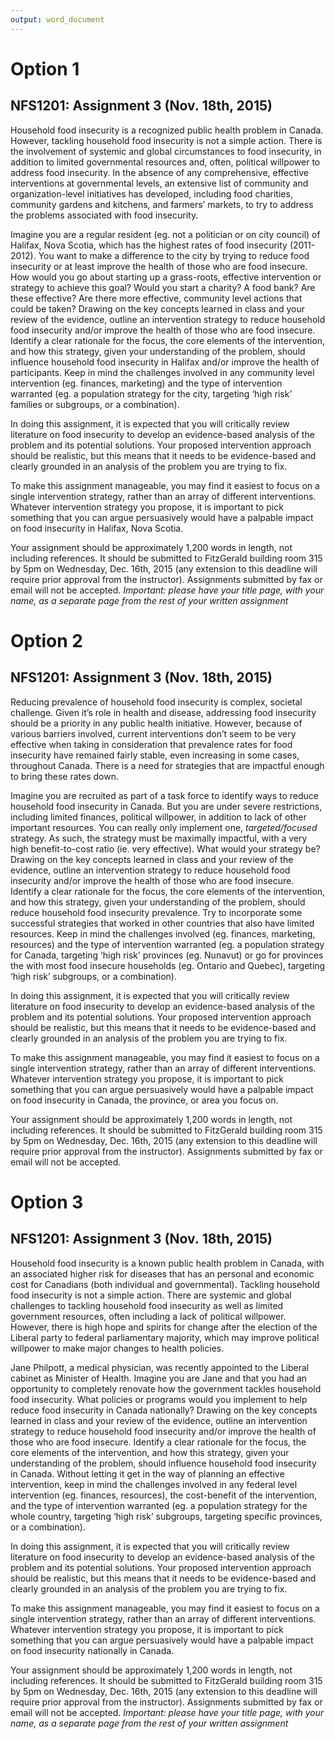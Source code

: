 ```yaml
---
output: word_document
---
```


<!--
# Template

Statement of the problem.

Develop and describe the assignment topic.

In doing this assignment, it is expected that you will critically review
literature on food insecurity to develop an evidence-based analysis of the
problem and its potential solutions.

Your proposed intervention approach should be realistic, but this means that it
needs to be evidence-based and clearly grounded in an analysis of the problem
you are trying to fix.

To make this assignment manageable, you may find it easiest to focus on a single
intervention strategy, rather than an array of different interventions. Whatever
intervention strategy you propose, it is important to pick something that you
can argue persuasively would have a palpable impact on food insecurity in
{{LOCATION}}.

Your assignment should be approximately 1,200 words in length, not including 
references.  It should be submitted to FitzGerald building room 315 by 5pm on
{{DATE}}.  (Any extension to this deadline will require prior
approval from the instructor.) Assignments submitted by fax or email will not be
accepted.

## Example from 2013

Household food insecurity is now recognized as a serious public health problem
in Canada, but to date, there has been no targeted public policy action to
address this problem.  The absence of comprehensive, effective interventions at
the federal and provincial levels has given rise to extensive charitable food
provisioning, but also to several smaller scale, community initiatives (e.g.,
community gardens, community kitchens, ‘good food’ boxes, farmers’ markets, etc)
that are intended, among other goals,  to increase access to nutritious food
among low-income groups.  While it is difficult to fully gauge the impact of
community efforts on problems of household food insecurity, the persistently
high prevalence rates charted nationally in recent years suggest that other
responses are needed.

Suppose that the province of Ontario wanted to develop a strategy to reduce food
insecurity.  Considering what is currently known about household food
insecurity, what would you propose as an effective intervention strategy to
reduce the prevalence of household food insecurity in this province?   Drawing
on key concepts from this course, outline an intervention strategy for the
reduction of food insecurity in Ontario.  Provide a clear rationale for the
focus (or foci) of your strategy, identify the core elements of the
intervention, and explain how, given your understanding of the problem, the
strategy you propose should function to lower the prevalence and/or severity of
household food insecurity in Ontario.  In discussing the rationale for your
strategy, consider what kind of intervention strategy is warranted – i.e., a
population strategy, a targeted intervention for ‘high risk’ individuals or
families, an intervention designed to impact a vulnerable subgroup of the
population, or perhaps some combination of strategies.

## Example from 2014

The prevalence of food insecurity varies across Canada, but nowhere is it as
high as in Nunavut.  In 2012, the national prevalence of household food
insecurity was 12.6%, but 45.2% of households in Nunavut were food insecurei. 
Moreover, 62.2% of children in Nunavut lived in food-insecure householdsii.  
The prevalence of severe food insecurity was also much, much higher in Nunavut
that elsewhere in Canada. What should be done about this problem?

Considering what is currently known about household food insecurity in Canada’s
North, what would you propose as an effective intervention strategy to reduce
the prevalence and/or severity of food insecurity in Nunavut?   Drawing on key
concepts from this course, outline an intervention strategy for the reduction of
food insecurity in Nunavut.  Provide a clear rationale for the focus (or foci)
of your strategy, identify the core elements of the intervention, and explain
how, given your understanding of the problem, the strategy you propose should
function to lower the prevalence and/or severity of household food insecurity in
Nunavut.  In discussing the rationale for your strategy, consider what kind of
intervention strategy is warranted – i.e., a population strategy delivered at
the territorial or national level, a targeted intervention for ‘high risk’
individuals or families in the territory, an intervention designed to impact a
vulnerable subgroup of the Nunavut population, or perhaps some combination of
strategies.
-->

# Option 1

## NFS1201: Assignment 3 (Nov. 18th, 2015)

Household food insecurity is a recognized public health problem in Canada. 
However, tackling household food insecurity is not a simple action. There is the 
involvement of systemic and global circumstances to food insecurity, in addition
to limited governmental resources and, often, political willpower to address 
food insecurity. In the absence of any comprehensive, effective interventions at
governmental levels, an extensive list of community and organization-level
initiatives has developed, including food charities, community gardens and
kitchens, and farmers' markets, to try to address the problems associated with
food insecurity.

Imagine you are a regular resident (eg. not a politician or on city council) of 
Halifax, Nova Scotia, which has the highest rates of food insecurity 
(2011-2012). You want to make a difference to the city by trying to reduce food 
insecurity or at least improve the health of those who are food insecure. How 
would you go about starting up a grass-roots, effective intervention or strategy
to achieve this goal? Would you start a charity? A food bank? Are these 
effective? Are there more effective, community level actions that could be 
taken? Drawing on the key concepts learned in class and your review of the 
evidence, outline an intervention strategy to reduce household food insecurity 
and/or improve the health of those who are food insecure. Identify a clear 
rationale for the focus, the core elements of the intervention, and how this 
strategy, given your understanding of the problem, should influence household
food insecurity in Halifax and/or improve the health of participants. Keep in
mind the challenges involved in any community level intervention (eg. finances, 
marketing) and the type of intervention warranted (eg. a population strategy for
the city, targeting 'high risk' families or subgroups, or a combination).

In doing this assignment, it is expected that you will critically review 
literature on food insecurity to develop an evidence-based analysis of the 
problem and its potential solutions. Your proposed intervention approach should
be realistic, but this means that it needs to be evidence-based and clearly
grounded in an analysis of the problem you are trying to fix.

To make this assignment manageable, you may find it easiest to focus on a single
intervention strategy, rather than an array of different interventions. Whatever
intervention strategy you propose, it is important to pick something that you
can argue persuasively would have a palpable impact on food insecurity in
Halifax, Nova Scotia.

Your assignment should be approximately 1,200 words in length, not including 
references.  It should be submitted to FitzGerald building room 315 by 5pm on
Wednesday, Dec. 16th, 2015 (any extension to this deadline will require prior
approval from the instructor). Assignments submitted by fax or email will not be
accepted. *Important: please have your title page, with your name, as a separate
page from the rest of your written assignment*

# Option 2

## NFS1201: Assignment 3 (Nov. 18th, 2015)

Reducing prevalence of household food insecurity is complex, societal challenge.
Given it's role in health and disease, addressing food insecurity should be a 
priority in any public health initiative. However, because of various barriers 
involved, current interventions don't seem to be very effective when taking in
consideration that prevalence rates for food insecurity have remained fairly 
stable, even increasing in some cases, throughout Canada. There is a need for 
strategies that are impactful enough to bring these rates down.

Imagine you are recruited as part of a task force to identify ways to reduce 
household food insecurity in Canada. But you are under severe restrictions, 
including limited finances, political willpower, in addition to lack of other 
important resources. You can really only implement one, *targeted/focused* 
strategy. As such, the strategy must be maximally impactful, with a very high 
benefit-to-cost ratio (ie. very effective). What would your strategy be? Drawing
on the key concepts learned in class and your review of the evidence, outline an
intervention strategy to reduce household food insecurity and/or improve the 
health of those who are food insecure. Identify a clear rationale for the focus, 
the core elements of the intervention, and how this strategy, given your 
understanding of the problem, should reduce household food insecurity
prevalence. Try to incorporate some successful strategies that worked in other
countries that also have limited resources. Keep in mind the challenges involved
(eg. finances, marketing, resources) and the type of intervention warranted (eg.
a population strategy for Canada, targeting 'high risk' provinces (eg. Nunavut)
or go for provinces the with most food insecure households (eg. Ontario and
Quebec), targeting 'high risk' subgroups, or a combination).

In doing this assignment, it is expected that you will critically review 
literature on food insecurity to develop an evidence-based analysis of the 
problem and its potential solutions. Your proposed intervention approach should
be realistic, but this means that it needs to be evidence-based and clearly
grounded in an analysis of the problem you are trying to fix.

To make this assignment manageable, you may find it easiest to focus on a single
intervention strategy, rather than an array of different interventions. Whatever
intervention strategy you propose, it is important to pick something that you
can argue persuasively would have a palpable impact on food insecurity in
Canada, the province, or area you focus on.

Your assignment should be approximately 1,200 words in length, not including 
references.  It should be submitted to FitzGerald building room 315 by 5pm on
Wednesday, Dec. 16th, 2015 (any extension to this deadline will require prior
approval from the instructor). Assignments submitted by fax or email will not be
accepted.

# Option 3

## NFS1201: Assignment 3 (Nov. 18th, 2015)

Household food insecurity is a known public health problem in Canada, with an 
associated higher risk for diseases that has an personal and economic cost for 
Canadians (both individual and governmental). Tackling household food insecurity
is not a simple action. There are systemic and global challenges to tackling 
household food insecurity as well as limited government resources, often 
including a lack of political willpower. However, there is high hope and spirits
for change after the election of the Liberal party to federal parliamentary
majority, which may improve political willpower to make major changes to health
policies.

Jane Philpott, a medical physician, was recently appointed to the Liberal
cabinet as Minister of Health. Imagine you are Jane and that you had an
opportunity to completely renovate how the government tackles household food
insecurity. What policies or programs would you implement to help reduce food
insecurity in Canada nationally? Drawing on the key concepts learned in class
and your review of the evidence, outline an intervention strategy to reduce
household food insecurity and/or improve the health of those who are food 
insecure. Identify a clear rationale for the focus, the core elements of the 
intervention, and how this strategy, given your understanding of the problem, 
should influence household food insecurity in Canada. Without letting it get in 
the way of planning an effective intervention, keep in mind the challenges 
involved in any federal level intervention (eg. finances, resources), the 
cost-benefit of the intervention, and the type of intervention warranted (eg. a 
population strategy for the whole country, targeting 'high risk' subgroups, 
targeting specific provinces, or a combination).

In doing this assignment, it is expected that you will critically review 
literature on food insecurity to develop an evidence-based analysis of the 
problem and its potential solutions. Your proposed intervention approach should
be realistic, but this means that it needs to be evidence-based and clearly
grounded in an analysis of the problem you are trying to fix.

To make this assignment manageable, you may find it easiest to focus on a single
intervention strategy, rather than an array of different interventions. Whatever
intervention strategy you propose, it is important to pick something that you 
can argue persuasively would have a palpable impact on food insecurity
nationally in Canada.

Your assignment should be approximately 1,200 words in length, not including 
references.  It should be submitted to FitzGerald building room 315 by 5pm on
Wednesday, Dec. 16th, 2015 (any extension to this deadline will require prior
approval from the instructor). Assignments submitted by fax or email will not be
accepted. *Important: please have your title page, with your name, as a separate
page from the rest of your written assignment*
